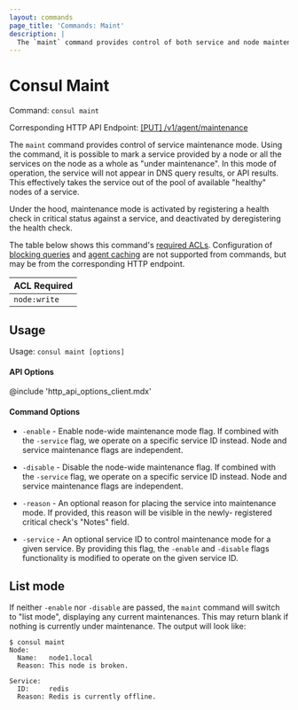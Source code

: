 ```yaml
---
layout: commands
page_title: 'Commands: Maint'
description: |
  The `maint` command provides control of both service and node maintenance mode
---
```


# Consul Maint

Command: `consul maint`

Corresponding HTTP API Endpoint: [\[PUT\] /v1/agent/maintenance](https://www.consul.io/api-docs/agent#enable-maintenance-mode)

The `maint` command provides control of service maintenance mode.
Using the command, it is possible to mark a service provided by a node or all the services on the
node as a whole as "under maintenance". In this mode of operation, the service
will not appear in DNS query results, or API results. This effectively
takes the service out of the pool of available "healthy" nodes of a service.

Under the hood, maintenance mode is activated by registering a health check in
critical status against a service, and deactivated by deregistering the
health check.

The table below shows this command's [required ACLs](/api#authentication). Configuration of
[blocking queries](/api/features/blocking) and [agent caching](/api/features/caching)
are not supported from commands, but may be from the corresponding HTTP endpoint.

| ACL Required |
| ------------ |
| `node:write` |

## Usage

Usage: `consul maint [options]`

#### API Options

@include 'http_api_options_client.mdx'

#### Command Options

- `-enable` - Enable node-wide maintenance mode flag. If combined with the
  `-service` flag, we operate on a specific service ID instead. Node and
  service maintenance flags are independent.

- `-disable` - Disable the node-wide maintenance flag. If combined with the
  `-service` flag, we operate on a specific service ID instead. Node and
  service maintenance flags are independent.

- `-reason` - An optional reason for placing the service into
  maintenance mode. If provided, this reason will be visible in the newly-
  registered critical check's "Notes" field.

- `-service` - An optional service ID to control maintenance mode for a given service. By
  providing this flag, the `-enable` and `-disable` flags functionality is
  modified to operate on the given service ID.

## List mode

If neither `-enable` nor `-disable` are passed, the `maint` command will
switch to "list mode", displaying any current maintenances. This may return
blank if nothing is currently under maintenance. The output will look like:

```shell-session
$ consul maint
Node:
  Name:   node1.local
  Reason: This node is broken.

Service:
  ID:     redis
  Reason: Redis is currently offline.
```
